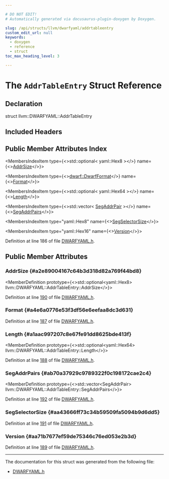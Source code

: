 ```yaml
---

# DO NOT EDIT!
# Automatically generated via docusaurus-plugin-doxygen by Doxygen.

slug: /api/structs/llvm/dwarfyaml/addrtableentry
custom_edit_url: null
keywords:
  - doxygen
  - reference
  - struct
toc_max_heading_level: 3

---
```





# The `AddrTableEntry` Struct Reference

<DoxygenPage pluginConfig={pluginConfig}>



## Declaration

<CodeBlock>struct llvm::DWARFYAML::AddrTableEntry</CodeBlock>

## Included Headers

<IncludesList>
<IncludesListItem
  filePath="llvm/ObjectYAML/DWARFYAML.h"
  permalink="/docs/api/files/include/include/llvm/include/llvm/objectyaml/dwarfyaml-h"
  isLocal="true" />
</IncludesList>

## Public Member Attributes Index

<MembersIndex>

<MembersIndexItem
  type={<>std::optional&lt; yaml::Hex8 &gt;</>}
  name={<><a href="#a2e89004167c64b3d318d82a769f44bd8">AddrSize</a></>}>
</MembersIndexItem>

<MembersIndexItem
  type={<><a href="/docs/api/namespaces/llvm/dwarf/#a79a43a947d26afb3f2a388f2f7a3a8c8">dwarf::DwarfFormat</a></>}
  name={<><a href="#a4e6a0776e53f3df56e6eefaa8dc3d631">Format</a></>}>
</MembersIndexItem>

<MembersIndexItem
  type={<>std::optional&lt; yaml::Hex64 &gt;</>}
  name={<><a href="#a1aac997207c8e67fe91dd8625bde413f">Length</a></>}>
</MembersIndexItem>

<MembersIndexItem
  type={<>std::vector&lt; <a href="/docs/api/structs/llvm/dwarfyaml/segaddrpair">SegAddrPair</a> &gt;</>}
  name={<><a href="#ab70a37929c9789322f0c198172cae2c4">SegAddrPairs</a></>}>
</MembersIndexItem>

<MembersIndexItem
  type="yaml::Hex8"
  name={<><a href="#aa43666ff73c34b59509fa5094b9d6dd5">SegSelectorSize</a></>}>
</MembersIndexItem>

<MembersIndexItem
  type="yaml::Hex16"
  name={<><a href="#aa71b7677ef59de75346c76ed053e2b3d">Version</a></>}>
</MembersIndexItem>

</MembersIndex>


Definition at line 186 of file <a href="/docs/api/files/include/include/llvm/include/llvm/objectyaml/dwarfyaml-h">DWARFYAML.h</a>.

<SectionDefinition>

## Public Member Attributes

### AddrSize {#a2e89004167c64b3d318d82a769f44bd8}

<MemberDefinition
  prototype={<>std::optional&lt;yaml::Hex8&gt; llvm::DWARFYAML::AddrTableEntry::AddrSize</>}>

Definition at line <a href="/docs/api/files/include/include/llvm/include/llvm/objectyaml/dwarfyaml-h/#l00190">190</a> of file <a href="/docs/api/files/include/include/llvm/include/llvm/objectyaml/dwarfyaml-h">DWARFYAML.h</a>.
</MemberDefinition>

### Format {#a4e6a0776e53f3df56e6eefaa8dc3d631}

<MemberDefinition
  prototype="dwarf::DwarfFormat llvm::DWARFYAML::AddrTableEntry::Format">

Definition at line <a href="/docs/api/files/include/include/llvm/include/llvm/objectyaml/dwarfyaml-h/#l00187">187</a> of file <a href="/docs/api/files/include/include/llvm/include/llvm/objectyaml/dwarfyaml-h">DWARFYAML.h</a>.
</MemberDefinition>

### Length {#a1aac997207c8e67fe91dd8625bde413f}

<MemberDefinition
  prototype={<>std::optional&lt;yaml::Hex64&gt; llvm::DWARFYAML::AddrTableEntry::Length</>}>

Definition at line <a href="/docs/api/files/include/include/llvm/include/llvm/objectyaml/dwarfyaml-h/#l00188">188</a> of file <a href="/docs/api/files/include/include/llvm/include/llvm/objectyaml/dwarfyaml-h">DWARFYAML.h</a>.
</MemberDefinition>

### SegAddrPairs {#ab70a37929c9789322f0c198172cae2c4}

<MemberDefinition
  prototype={<>std::vector&lt;SegAddrPair&gt; llvm::DWARFYAML::AddrTableEntry::SegAddrPairs</>}>

Definition at line <a href="/docs/api/files/include/include/llvm/include/llvm/objectyaml/dwarfyaml-h/#l00192">192</a> of file <a href="/docs/api/files/include/include/llvm/include/llvm/objectyaml/dwarfyaml-h">DWARFYAML.h</a>.
</MemberDefinition>

### SegSelectorSize {#aa43666ff73c34b59509fa5094b9d6dd5}

<MemberDefinition
  prototype="yaml::Hex8 llvm::DWARFYAML::AddrTableEntry::SegSelectorSize">

Definition at line <a href="/docs/api/files/include/include/llvm/include/llvm/objectyaml/dwarfyaml-h/#l00191">191</a> of file <a href="/docs/api/files/include/include/llvm/include/llvm/objectyaml/dwarfyaml-h">DWARFYAML.h</a>.
</MemberDefinition>

### Version {#aa71b7677ef59de75346c76ed053e2b3d}

<MemberDefinition
  prototype="yaml::Hex16 llvm::DWARFYAML::AddrTableEntry::Version">

Definition at line <a href="/docs/api/files/include/include/llvm/include/llvm/objectyaml/dwarfyaml-h/#l00189">189</a> of file <a href="/docs/api/files/include/include/llvm/include/llvm/objectyaml/dwarfyaml-h">DWARFYAML.h</a>.
</MemberDefinition>

</SectionDefinition>

<hr/>

The documentation for this struct was generated from the following file:

<ul>
<li><a href="/docs/api/files/include/include/llvm/include/llvm/objectyaml/dwarfyaml-h">DWARFYAML.h</a></li>
</ul>

</DoxygenPage>
